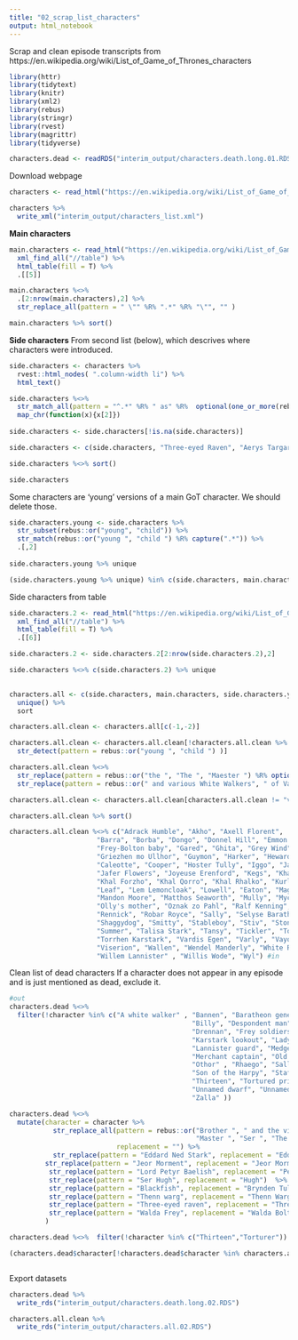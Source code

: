 ```yaml
---
title: "02_scrap_list_characters"
output: html_notebook
---
```


Scrap and clean episode transcripts from https://en.wikipedia.org/wiki/List_of_Game_of_Thrones_characters

```r

library(httr)
library(tidytext)
library(knitr)
library(xml2)
library(rebus)
library(stringr)
library(rvest)
library(magrittr)
library(tidyverse)

```

```r

characters.dead <- readRDS("interim_output/characters.death.long.01.RDS") 

```

Download webpage

```r

characters <- read_html("https://en.wikipedia.org/wiki/List_of_Game_of_Thrones_characters")

characters %>% 
  write_xml("interim_output/characters_list.xml")

```

**Main characters**
```r

main.characters <- read_html("https://en.wikipedia.org/wiki/List_of_Game_of_Thrones_characters") %>% 
  xml_find_all("//table") %>%
  html_table(fill = T) %>%
  .[[5]] 

main.characters %<>% 
  .[2:nrow(main.characters),2] %>%
  str_replace_all(pattern = " \"" %R% ".*" %R% "\"", "" )

main.characters %>% sort()

```

**Side characters**
From second list (below), which descrives where characters were introduced.
```r

side.characters <- characters %>%
  rvest::html_nodes( ".column-width li") %>%
  html_text()

side.characters %<>% 
  str_match_all(pattern = "^.*" %R% " as" %R%  optional(one_or_more(rebus::or(".*", " "))) %R% capture(one_or_more(" [[:upper:]]" %R% WRD)) %R% optional(" ") %R% END) %>%
  map_chr(function(x){x[2]})
  
side.characters <- side.characters[!is.na(side.characters)]

side.characters <- c(side.characters, "Three-eyed Raven", "Aerys Targaryen")

side.characters %<>% sort()

side.characters

```


Some characters are 'young' versions of a main GoT character. We should delete those.

```r

side.characters.young <- side.characters %>% 
  str_subset(rebus::or("young", "child")) %>% 
  str_match(rebus::or("young ", "child ") %R% capture(".*")) %>%
  .[,2]
  
side.characters.young %>% unique

(side.characters.young %>% unique) %in% c(side.characters, main.characters)

```

Side characters from table
```r

side.characters.2 <- read_html("https://en.wikipedia.org/wiki/List_of_Game_of_Thrones_characters") %>% 
  xml_find_all("//table") %>%
  html_table(fill = T) %>%
  .[[6]] 

side.characters.2 <- side.characters.2[2:nrow(side.characters.2),2]

side.characters %<>% c(side.characters.2) %>% unique
  

```


```r

characters.all <- c(side.characters, main.characters, side.characters.young) %>% 
  unique() %>%
  sort

```

```r

characters.all.clean <- characters.all[c(-1,-2)] 

characters.all.clean <- characters.all.clean[!characters.all.clean %>%
  str_detect(pattern = rebus::or("young ", "child ") )] 

characters.all.clean %<>%
  str_replace(pattern = rebus::or("the ", "The ", "Maester ") %R% optional(rebus::or("giant ", "second ")), replacement = "") %>%
  str_replace(pattern = rebus::or(" and various White Walkers", " of Vale"), replacement = ""   )

characters.all.clean <- characters.all.clean[characters.all.clean != "various White Walkers"]

characters.all.clean %>% sort()

```
```r

characters.all.clean %<>% c("Adrack Humble", "Akho", "Axell Florent", 
                      "Barra", "Borba", "Dongo", "Donnel Hill", "Emmon Cuy",
                      "Frey-Bolton baby", "Gared", "Ghita", "Grey Wind",
                      "Griezhen mo Ullhor", "Guymon", "Harker", "Heward", "Catspaw assassin",
                      "Caleotte", "Cooper", "Hoster Tully", "Iggo", "Jack Bulwer",
                      "Jafer Flowers", "Joyeuse Erenford", "Kegs", "Khal Brozho",
                      "Khal Forzho", "Khal Qorro", "Khal Rhalko", "Kurleket",
                      "Leaf", "Lem Lemoncloak", "Lowell", "Eaton", "Mago",
                      "Mandon Moore", "Matthos Seaworth", "Mully", "Mycah",
                      "Olly's mother", "Oznak zo Pahl", "Ralf Kenning", "Ray",
                      "Rennick", "Robar Royce", "Sally", "Selyse Baratheon",
                      "Shaggydog", "Smitty", "Stableboy", "Stiv", "Stonesnake",
                      "Summer", "Talisa Stark", "Tansy", "Tickler", "Tom",
                      "Torrhen Karstark", "Vardis Egen", "Varly", "Vayon Poole",
                      "Viserion", "Wallen", "Wendel Manderly", "White Rat", 
                      "Willem Lannister" , "Willis Wode", "Wyl") #in

```



Clean list of dead characters
If a character does not appear in any episode and is just mentioned as dead, exclude it.
```r
#out
characters.dead %<>% 
  filter(!character %in% c("A white walker" , "Bannen", "Baratheon general",
                                              "Billy", "Despondent man", "Dornish guards", 
                                              "Drennan", "Frey soldiers", "Great master", "Jack",
                                              "Karstark lookout", "Lady", "Lady Cerwyn",
                                              "Lannister guard", "Medger's brother", "Medger Cerwyn",
                                              "Merchant captain", "Old man", "Old servant woman",
                                              "Othor" , "Rhaego", "Sally's father",
                                              "Son of the Harpy", "Stafford Lannister",
                                              "Thirteen", "Tortured prisoner", "Torturer",
                                              "Unnamed dwarf", "Unnamed man", "White Walker",
                                              "Zalla" ))

characters.dead %<>%
  mutate(character = character %>% 
           str_replace_all(pattern = rebus::or("Brother ", " and the villagers", "Maester ",
                                               "Master ", "Ser ", "The "), 
                           replacement = "") %>%
           str_replace(pattern = "Eddard Ned Stark", replacement = "Eddard Stark") %>%
         str_replace(pattern = "Jeor Morment", replacement = "Jeor Mormont") %>%
          str_replace(pattern = "Lord Petyr Baelish", replacement = "Petyr Baelish") %>%
          str_replace(pattern = "Ser Hugh", replacement = "Hugh")  %>%
          str_replace(pattern = "Blackfish", replacement = "Brynden Tully") %>%
          str_replace(pattern = "Thenn warg", replacement = "Thenn Warg") %>%
          str_replace(pattern = "Three-eyed raven", replacement = "Three-eyed Raven") %>%
          str_replace(pattern = "Walda Frey", replacement = "Walda Bolton")
         )

characters.dead %<>%  filter(!character %in% c("Thirteen","Torturer"))

(characters.dead$character[!characters.dead$character %in% characters.all.clean]) %>% sort

```


```r



```


Export datasets 
```r

characters.dead %>% 
  write_rds("interim_output/characters.death.long.02.RDS")

characters.all.clean %>% 
  write_rds("interim_output/characters.all.02.RDS")

```
